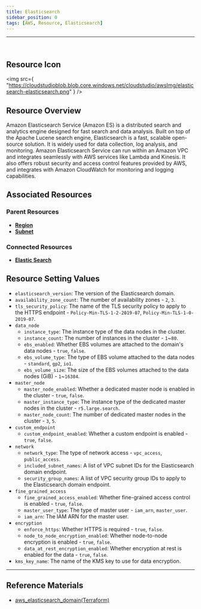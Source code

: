 ```yaml
---
title: Elasticsearch
sidebar_position: 0
tags: [AWS, Resource, Elasticsearch]
---
```


<hr />
<br />

## Resource Icon

<img
    src={
        "https://cloudstudioblob.blob.core.windows.net/cloudstudio/awsImg/elasticsearch-elasticsearch.png"
    }
/>

## Resource Overview

Amazon Elasticsearch Service (Amazon ES) is a distributed search and analytics engine designed for fast search and data analysis. 
Built on top of the Apache Lucene search engine, Elasticsearch is a fast, scalable open-source solution. 
It is widely used for data collection, log analysis, and monitoring. 
Amazon Elasticsearch Service can run within an Amazon VPC and integrates seamlessly with AWS services like Lambda and Kinesis. It also offers robust security and access control features provided by AWS, and integrates with Amazon CloudWatch for monitoring and logging capabilities.

## Associated Resources

### Parent Resources

-   [**Region**](https://docs.cstudio.app/docs/resource/aws/Base/Region)
-   [**Subnet**](https://docs.cstudio.app/docs/resource/aws/Vpc/Subnet)

### Connected Resources

-   [**Elastic Search**](https://docs.cstudio.app/docs/resource/aws/Elasticsearch/Elasticsearch)


## Resource Setting Values

-   `elasticsearch_version`: The version of the Elasticsearch domain.
-   `availability_zone_count`: The number of availability zones - `2`, `3`.
-   `tls_security_policy`: The name of the TLS security policy to apply to the HTTPS endpoint - `Policy-Min-TLS-1-2-2019-07`, `Policy-Min-TLS-1-0-2019-07`.
-   `data_node`
    -   `instance_type`: The instance type of the data nodes in the cluster.
    -   `instance_count`: The number of instances in the cluster - `1`~`80`.
    -   `ebs_enabled`: Whether EBS volumes are attached to the domain's data nodes - `true`, `false`.
    -   `ebs_volume_type`: The type of EBS volume attached to the data nodes - `standard`, `gp2`, `io1`.
    -   `ebs_volume_size`: The size of the EBS volumes attached to the data nodes (GiB) - `1`~`16384`.
-   `master_node`
    -   `master_node_enabled`: Whether a dedicated master node is enabled in the cluster - `true`, `false`.
    -   `master_instance_type`: The instance type of the dedicated master nodes in the cluster - `r5.large.search`.
    -   `master_node_count`: The number of dedicated master nodes in the cluster - `3`, `5`.
-   `custom_endpoint`
    -   `custom_endpoint_enabled`: Whether a custom endpoint is enabled - `true`, `false`.
-   `network`
    -   `network_type`: The type of network access - `vpc_access`, `public_access`.
    -   `included_subnet_names`: A list of VPC subnet IDs for the Elasticsearch domain endpoint.
    -   `security_group_names`: A list of VPC security group IDs to apply to the Elasticsearch domain endpoint.
-   `fine_grained_access`
    -   `fine_grained_access_enabled`: Whether fine-grained access control is enabled - `true`, `false`.
    -   `master_user_type`: The type of master user - `iam_arn`, `master_user`.
    -   `iam_arn`: The IAM ARN for the master user.
-   `encryption`
    -   `enforce_https`: Whether HTTPS is required - `true`, `false`.
    -   `node_to_node_encryption_enabled`: Whether node-to-node encryption is enabled - `true`, `false`.
    -   `data_at_rest_encryption_enabled`: Whether encryption at rest is enabled for the data - `true`, `false`.
-   `kms_key_name`: The name of the KMS key to use for data encryption.

---

## Reference Materials

-   [aws_elasticsearch_domain(Terraform)](https://registry.terraform.io/providers/hashicorp/aws/latest/docs/resources/elasticsearch_domain)
